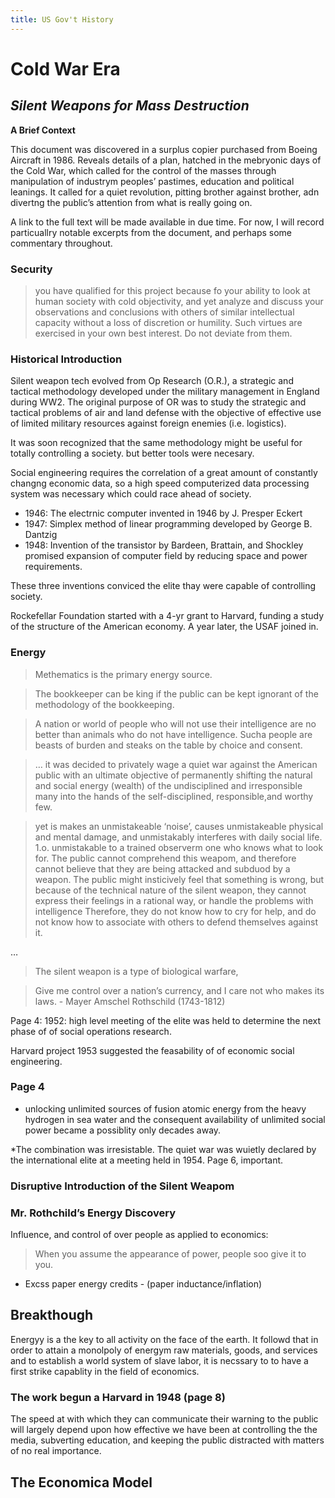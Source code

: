 ```yaml
---
title: US Gov't History
---
```



# Cold War Era

## *Silent Weapons for Mass Destruction*

**A Brief Context**

This document was discovered in a surplus copier purchased from Boeing Aircraft in 1986. Reveals details of a plan, hatched in the mebryonic days of the Cold War, which called for the control of the masses through manipulation of industrym peoples' pastimes, education and political leanings. It called for a quiet revolution, pitting brother against brother, adn divertng the public's attention from what is really going on.

A link to the full text will be made available in due time. For now, I will record particuallry notable excerpts from the document, and perhaps some commentary throughout.

### Security

> you have qualified for this project because fo your ability to look at human society with cold objectivity, and yet analyze and discuss your observations and conclusions with others of similar intellectual capacity without a loss of discretion or humility. Such virtues are exercised in your own best interest. Do not deviate from them.

### Historical Introduction

Silent weapon tech evolved from Op Research (O.R.), a strategic and tactical methodology developed under the military management in England during WW2. The original purpose of OR was to study the strategic and tactical problems of air and land defense with the objective of effective use of limited military resources against foreign enemies (i.e. logistics).

It was soon recognized that the same methodology might be useful for totally controlling a society. but better tools were necesary.

Social engineering requires the correlation of a great amount of constantly changng economic data, so a high speed computerized data processing system was necessary which could race ahead of society.

- 1946: The electrnic computer invented in 1946 by J. Presper Eckert
- 1947: Simplex method of linear programming developed by George B. Dantzig
- 1948: Invention of the transistor by Bardeen, Brattain, and Shockley promised expansion of computer field by reducing space and power requirements.

These three inventions conviced the elite thay were capable of controlling society.

Rockefellar Foundation started with a 4-yr grant to Harvard, funding a study of the structure of the American economy. A year later, the USAF joined in.

### Energy

> Methematics is the primary energy source.

> The bookkeeper can be king if the public can be kept ignorant of the methodology of the bookkeeping.

> A nation or world of people who will not use their intelligence are no better than animals who do not have intelligence. Sucha  people are beasts of burden and steaks on the table by choice and consent.

> ... it was decided to privately wage a quiet war against the American public with an ultimate objective of permanently shifting the natural and social energy (wealth) of the undisciplined and irresponsible many into the hands of the self-disciplined, responsible,and worthy few.

> yet is makes an unmistakeable 'noise', causes unmistakeable physical and mental damage, and unmistakably interferes with daily social life. 1.o. unmistakable to a trained observerm one who knows what to look for.
> The public cannot comprehend this weapom, and therefore cannot believe that they are being attacked and subduod by a weapon.
> The public might insticively feel that something is wrong, but because of the technical nature of the silent weapon, they cannot express their feelings in a rational way, or handle the problems with intelligence Therefore, they do not know how to cry for help, and do not know how to associate with others to defend themselves against it.

$\dots$

> The silent weapon is a type of biological warfare,

> Give me control over a nation's currency, and I care not who makes its laws. - Mayer Amschel Rothschild (1743-1812)

Page 4: 1952: high level meeting of the elite was held to determine the next phase of of social operations research.

Harvard project 1953 suggested the feasability of of economic social engineering.

### Page 4

- unlocking unlimited sources of fusion atomic energy from the heavy hydrogen in sea water and the consequent availability of unlimited social power became a possiblity only decades away.

*The combination was irresistable. The quiet war was wuietly declared by the international elite at a meeting held in 1954.
Page 6, important.

### Disruptive Introduction of the Silent Weapom



### Mr. Rothchild's Energy Discovery

Influence, and control of over people as applied to economics:

> When you assume the appearance of power, people soo give it to you.

- Excss paper energy credits - (paper inductance/inflation)

## Breakthough


Energyy is a the key to all activity on the face of the earth. It followd that in order to attain a monolpoly of energym raw materials, goods, and services and to establish a world system of slave labor, it is necssary to to have a first strike capablity in the field of economics.

### The work begun a Harvard in 1948 (page 8)

The speed at with which they can communicate their warning to the public will largely depend upon how effective we have been at controlling the the media, subverting education, and keeping the public distracted with matters of no real importance.

## The Economica Model